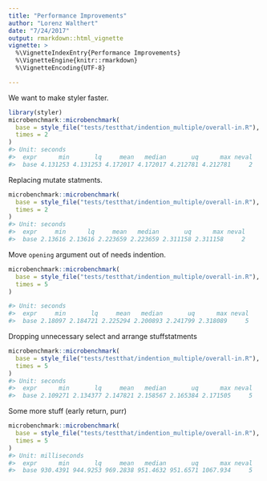 ```yaml
---
title: "Performance Improvements"
author: "Lorenz Walthert"
date: "7/24/2017"
output: rmarkdown::html_vignette
vignette: >
  %\VignetteIndexEntry{Performance Improvements}
  %\VignetteEngine{knitr::rmarkdown}
  %\VignetteEncoding{UTF-8}

---
```


We want to make styler faster.

```r
library(styler)
microbenchmark::microbenchmark(
  base = style_file("tests/testthat/indention_multiple/overall-in.R"),
  times = 2
)
#> Unit: seconds
#>  expr      min       lq     mean   median       uq      max neval
#>  base 4.131253 4.131253 4.172017 4.172017 4.212781 4.212781     2
```

Replacing mutate statments.
```r
microbenchmark::microbenchmark(
  base = style_file("tests/testthat/indention_multiple/overall-in.R"),
  times = 2
)
#> Unit: seconds
#>  expr     min      lq     mean   median       uq      max neval
#>  base 2.13616 2.13616 2.223659 2.223659 2.311158 2.311158     2
```

Move `opening` argument out of needs indention.
```r
microbenchmark::microbenchmark(
  base = style_file("tests/testthat/indention_multiple/overall-in.R"),
  times = 5
)

#> Unit: seconds
#>  expr     min       lq     mean   median       uq      max neval
#>  base 2.18097 2.184721 2.225294 2.200893 2.241799 2.318089     5
```

Dropping unnecessary select and arrange stuffstatments
```r
microbenchmark::microbenchmark(
  base = style_file("tests/testthat/indention_multiple/overall-in.R"),
  times = 5
)
#> Unit: seconds
#>  expr      min       lq     mean   median       uq      max neval
#>  base 2.109271 2.134377 2.147821 2.158567 2.165384 2.171505     5
```


Some more stuff (early return, purr)
```r
microbenchmark::microbenchmark(
  base = style_file("tests/testthat/indention_multiple/overall-in.R"),
  times = 5
)
#> Unit: milliseconds
#>  expr      min       lq     mean   median       uq      max neval
#>  base 930.4391 944.9253 969.2838 951.4632 951.6571 1067.934     5
```

